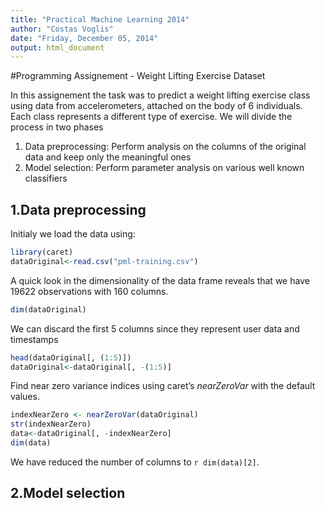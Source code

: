 ```yaml
---
title: "Practical Machine Learning 2014"
author: "Costas Voglis"
date: "Friday, December 05, 2014"
output: html_document
---
```

#Programming Assignement - Weight Lifting Exercise Dataset

In this assignement the task was to predict a weight lifting exercise class using
data from accelerometers, attached on the body of 6 individuals. Each class
represents a different type of exercise. We will divide the process in two phases

1. Data preprocessing: Perform analysis on the columns of the original data and keep only the meaningful ones
2. Model selection: Perform parameter analysis on various well known classifiers

## 1.Data preprocessing
Initialy we load the data using: 
```r
library(caret)
dataOriginal<-read.csv("pml-training.csv")
````

A quick look in the dimensionality of the data frame reveals that we have 19622 observations
with 160 columns.
```r
dim(dataOriginal)
```

We can discard the first 5 columns since they represent user data and timestamps
```r
head(dataOriginal[, (1:5)])
dataOriginal<-dataOriginal[, -(1:5)]
```

Find near zero variance indices using caret's  *nearZeroVar* with the default values.
```r
indexNearZero <- nearZeroVar(dataOriginal)
str(indexNearZero)
data<-dataOriginal[, -indexNearZero]
dim(data)
```

We have reduced the number of columns to `r dim(data)[2]`.


## 2.Model selection



